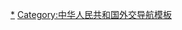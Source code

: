 {{Navbox
|name = 熊貓外交
|title = [[熊猫外交|-{zh-cn:熊猫;zh-tw:貓熊;zh-hk:熊貓}-租借与赠送]]
|state = collapsed
|groupstyle = text-align:left; 

|group1 = 贈送 | list1 = 
 {{Navbox subgroup
 |groupstyle = width:8em;
 |liststyle = width:auto;
 |group1 = {{DPK}} | list1 = [[一號 (贈朝大熊貓)|一號]] · [[二號 (贈朝大熊貓)|二號]] · [[凌凌 (贈朝大熊貓)|凌凌]] · [[三星 (贈朝大熊貓)|三星]] · [[丹丹 (贈朝大熊貓)|丹丹]] · [[琳琳 (贈朝大熊貓)|琳琳]]
 |group2 = {{ESP}} | list2 = [[紹紹 (贈西大熊貓)|紹紹]] · [[強強 (贈西大熊貓)|強強]]
 |group3 = {{FRA}} | list3 = [[燕燕 (贈法大熊貓)|燕燕]] · [[黎黎 (贈法大熊貓)|黎黎]] · [[欢欢 (贈法大熊貓)|欢欢]] 
 |group4 = {{GBR}} | list4 = [[佳佳 (贈英大熊貓)|佳佳]] · [[晶晶 (贈英大熊貓)|晶晶]]
 |group5 = {{GER}} | list5 = [[天天 (贈徳大熊貓)|天天]] · [[寶寶 (贈徳大熊貓)|寶寶]]
 |group6 = {{HKG}} | list6 = [[安安 (大貓熊)|安安]] · [[佳佳 (大熊貓)|佳佳]] · [[中央人民政府向香港特別行政區贈送大熊貓#熊猫資料|樂樂]] · [[盈盈]]
 |group7 = {{JPN}} | list7 = [[蘭蘭 (贈日大熊貓)|蘭蘭]] · [[康康 (贈日大熊貓)|康康]] · [[陵陵]] · [[歡歡 (贈日大熊貓)|歡歡]] · [[飛飛 (贈日大熊貓)|飛飛]]
 |group8 = {{MAC}} | list8 = [[中央人民政府向澳門特別行政區贈送大熊貓|開開]] · [[中央人民政府向澳門特別行政區贈送大熊貓|心心]]
 |group9 = {{MEX}} | list9 = [[迎迎 (贈墨大熊貓)|迎迎]] · [[貝貝 (贈墨大熊貓)|貝貝]]
 |group10 = {{flagicon|ROC}} [[臺灣|台灣]] | list10 = [[两岸互赠保育类动物|團團]] · [[兩岸互贈保育類動物|圓圓]]
 |group11 = {{USA}} | list11 = [[玲玲 (熊貓)|玲玲]] · [[兴兴]]
 |group12 = {{URS}} | list12 = [[平平 (贈蘇大熊貓)|平平]] · [[安安 (贈蘇大熊貓)|安安]]
 }}

|group2 = 租借 || list2 = 
 {{Navbox subgroup
 |groupstyle = width:8em;
 |liststyle = width:auto;
 |group1 = {{THA}} | list1 = [[創創]] · [[林惠]]
 |group2 = {{USA}} | list2 = [[伦伦]] · [[洋洋 (熊貓)|洋洋]] · [[天天 (熊貓)|天天]] · [[梅香 (熊貓)|梅香]] · [[高高]]
 |group3 = {{GBR}} | list3 = [[甜甜]] · [[阳光 (大熊猫)|阳光]]
 |group4 = {{CAN}} | list4 = [[大毛 (熊貓)|大毛]] · [[二順 (熊貓)|二顺]]
 |group5 = {{SGP}} | list5 = [[凱凱 (熊貓)|凱凱]] · [[嘉嘉 (熊貓)|嘉嘉]]
 |group6 = {{NED}} | list6 = [[武雯]] · [[星雅]]
 |group7 = {{BEL}} | list7 = [[星徽]] · [[好好 (熊貓)|好好]]
 }}
}}<noinclude>
[[Category:著名大熊猫|*]]
[[Category:中华人民共和国外交导航模板]]
</noinclude>